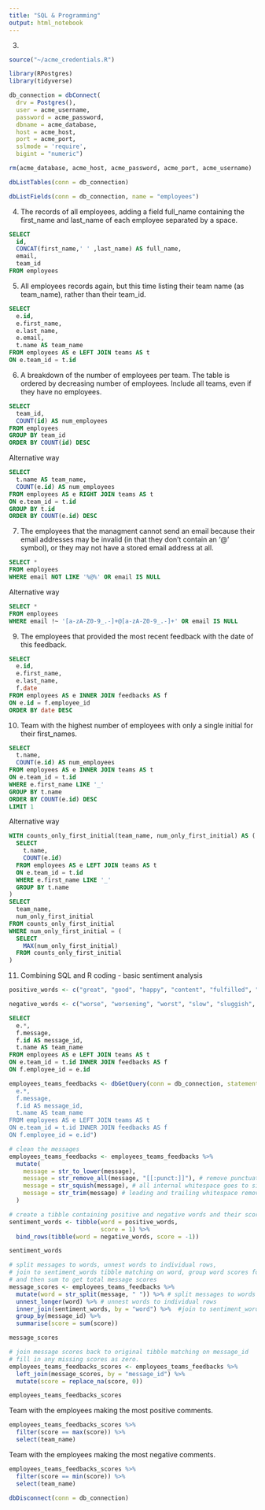 ```yaml
---
title: "SQL & Programming"
output: html_notebook
---
```

3.
```r
source("~/acme_credentials.R")
```

```r
library(RPostgres)
library(tidyverse)
```

```r
db_connection = dbConnect(
  drv = Postgres(), 
  user = acme_username,
  password = acme_password,
  dbname = acme_database,
  host = acme_host,
  port = acme_port,
  sslmode = 'require',
  bigint = "numeric")
```

```r
rm(acme_database, acme_host, acme_password, acme_port, acme_username)
```

```r
dbListTables(conn = db_connection)
```

```r
dbListFields(conn = db_connection, name = "employees")
```

4. The records of all employees, adding a field full_name containing the first_name and last_name of each employee separated by a space.

```sql
SELECT 
  id,
  CONCAT(first_name,' ' ,last_name) AS full_name,
  email,
  team_id
FROM employees
```
5. All employees records again, but this time listing their team name (as team_name), rather than their team_id. 

```sql
SELECT 
  e.id,
  e.first_name,
  e.last_name,
  e.email,
  t.name AS team_name
FROM employees AS e LEFT JOIN teams AS t
ON e.team_id = t.id
```
6. A breakdown of the number of employees per team. The table is ordered by decreasing number of employees. Include all teams, even if they have no employees.

```sql
SELECT
  team_id,
  COUNT(id) AS num_employees
FROM employees
GROUP BY team_id
ORDER BY COUNT(id) DESC
```
Alternative way

```sql
SELECT
  t.name AS team_name,
  COUNT(e.id) AS num_employees
FROM employees AS e RIGHT JOIN teams AS t
ON e.team_id = t.id
GROUP BY t.id
ORDER BY COUNT(e.id) DESC
```

7. The employees that the managment cannot send an email because their email addresses may be invalid (in that they don’t contain an ‘@’ symbol), or they may not have a stored email address at all.

```sql
SELECT *
FROM employees
WHERE email NOT LIKE '%@%' OR email IS NULL
```

Alternative way

```sql
SELECT * 
FROM employees
WHERE email !~ '[a-zA-Z0-9_.-]+@[a-zA-Z0-9_.-]+' OR email IS NULL
```

9. The employees that provided the most recent feedback with the date of this feedback.

```sql
SELECT
  e.id,
  e.first_name,
  e.last_name,
  f.date
FROM employees AS e INNER JOIN feedbacks AS f
ON e.id = f.employee_id
ORDER BY date DESC
```
10. Team with the highest number of employees with only a single initial for their first_names.

```sql
SELECT
  t.name,
  COUNT(e.id) AS num_employees
FROM employees AS e INNER JOIN teams AS t
ON e.team_id = t.id
WHERE e.first_name LIKE '_'
GROUP BY t.name
ORDER BY COUNT(e.id) DESC
LIMIT 1
```
Alternative way

```sql
WITH counts_only_first_initial(team_name, num_only_first_initial) AS (
  SELECT 
    t.name,
    COUNT(e.id)
  FROM employees AS e LEFT JOIN teams AS t
  ON e.team_id = t.id
  WHERE e.first_name LIKE '_'
  GROUP BY t.name
)
SELECT 
  team_name,
  num_only_first_initial
FROM counts_only_first_initial
WHERE num_only_first_initial = (
  SELECT 
    MAX(num_only_first_initial)
  FROM counts_only_first_initial
)
```

11. Combining SQL and R coding - basic sentiment analysis

```r
positive_words <- c("great", "good", "happy", "content", "fulfilled", "fulfilling", "positive", "positives", "cheerful", "nice", "ambition", "ambitions", "ambitious", "progress", "joy", "fast", "achieve", "achieving", "achievements", "best", "better",  "unlimited", "pros", "competitive", "opportunity", "advancement", "friendly", "smart", "interesting", "challenging", "grow", "caring", "balance", "helpful", "advantage", "learning", "ethical", "responsible", "responsibilities")

negative_words <- c("worse", "worsening", "worst", "slow", "sluggish", "impatient", "unfulfilled", "unfulfilling", "negative", "bad", "limited", "limit", "limitations", "cons", "frustrated", "frustrating", "frustration", "dull", "boring", "politics", "political", "ignore", "ignored", "ignoring", "sad", "depressed", "depressing", "nasty", "stress", "stresses", "stressed", "stressful", "horrid", "horrible", "terrible", "deadline", "deadlines", "uncaring", "remote", "difficult", "difficulties", "bully", "bullying")
```

```sql
SELECT
  e.*, 
  f.message,
  f.id AS message_id,
  t.name AS team_name
FROM employees AS e LEFT JOIN teams AS t
ON e.team_id = t.id INNER JOIN feedbacks AS f
ON f.employee_id = e.id
```
```r
employees_teams_feedbacks <- dbGetQuery(conn = db_connection, statement = "SELECT
  e.*, 
  f.message,
  f.id AS message_id,
  t.name AS team_name
FROM employees AS e LEFT JOIN teams AS t
ON e.team_id = t.id INNER JOIN feedbacks AS f
ON f.employee_id = e.id")
```

```r
# clean the messages
employees_teams_feedbacks <- employees_teams_feedbacks %>%
  mutate(
    message = str_to_lower(message),
    message = str_remove_all(message, "[[:punct:]]"), # remove punctuation
    message = str_squish(message), # all internal whitespace goes to single space
    message = str_trim(message) # leading and trailing whitespace removed
  )
```

```r
# create a tibble containing positive and negative words and their scores
sentiment_words <- tibble(word = positive_words,
                          score = 1) %>% 
  bind_rows(tibble(word = negative_words, score = -1))

sentiment_words
```
```r
# split messages to words, unnest words to individual rows, 
# join to sentiment_words tibble matching on word, group word scores for each message
# and then sum to get total message scores
message_scores <- employees_teams_feedbacks %>%
  mutate(word = str_split(message, " ")) %>% # split messages to words
  unnest_longer(word) %>% # unnest words to individual rows
  inner_join(sentiment_words, by = "word") %>%  #join to sentiment_words tibble matching on word
  group_by(message_id) %>%
  summarise(score = sum(score))
```

```r
message_scores
```
```r
# join message scores back to original tibble matching on message_id
# fill in any missing scores as zero.
employees_teams_feedbacks_scores <- employees_teams_feedbacks %>%
  left_join(message_scores, by = "message_id") %>% 
  mutate(score = replace_na(score, 0)) 

employees_teams_feedbacks_scores
```
Team with the employees making the most positive comments.

```r
employees_teams_feedbacks_scores %>%
  filter(score == max(score)) %>%
  select(team_name)
```
Team with the employees making the most negative comments.

```r
employees_teams_feedbacks_scores %>%
  filter(score == min(score)) %>%
  select(team_name)
```


```r
dbDisconnect(conn = db_connection)
```

